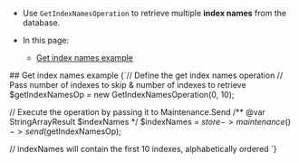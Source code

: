 
<Admonition type="note" title="">

* Use `GetIndexNamesOperation` to retrieve multiple **index names** from the database.

* In this page:
    * [Get index names example](../../../../client-api/operations/maintenance/indexes/get-index-names.mdx#get-index-names-example)

</Admonition>
## Get index names example

<TabItem value="get_index_names" label="get_index_names">
<CodeBlock language="php">
{`// Define the get index names operation
// Pass number of indexes to skip & number of indexes to retrieve
$getIndexNamesOp = new GetIndexNamesOperation(0, 10);

// Execute the operation by passing it to Maintenance.Send
/** @var StringArrayResult $indexNames */
$indexNames = $store->maintenance()->send($getIndexNamesOp);

// indexNames will contain the first 10 indexes, alphabetically ordered
`}
</CodeBlock>
</TabItem>




